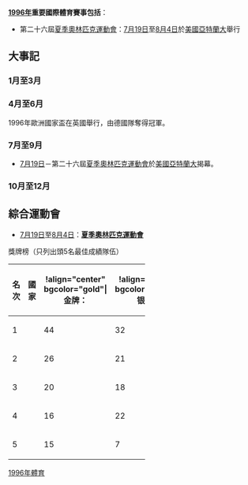{{YearTopicTOC|1996|體育}}
{{C20YearInTopic|1996年}}

'''[[1996年|1996年]]重要國際體育賽事包括'''：
*第二十六屆[[1996年夏季奧林匹克運動會|夏季奧林匹克運動會]]：[[7月19日|7月19日]]至[[8月4日|8月4日]]於[[美國|美國]][[亞特蘭大|亞特蘭大]]舉行

== 大事記 ==

=== 1月至3月 ===

=== 4月至6月 ===
1996年歐洲國家盃在英國舉行，由德國隊奪得冠軍。

=== 7月至9月 ===
*[[7月19日|7月19日]]－第二十六屆[[1996年夏季奧林匹克運動會|夏季奧林匹克運動會]]於[[美國|美國]][[亞特蘭大|亞特蘭大]]揭幕。

=== 10月至12月 ===

== 綜合運動會 ==
*[[7月19日|7月19日]]至[[8月4日|8月4日]]：'''[[1996年夏季奧林匹克運動會|夏季奧林匹克運動會]]'''
獎牌榜（只列出頭5名最佳成績隊伍）
{| width=55% border="1" cellpadding="2" cellspacing="0" align="center" style="text-align:center; border-collapse:collapse;"
|- align="center"
! width=10% |名次
! width=35% |國家
|!align="center" bgcolor="gold"|'''金牌：'''
|!align="center" bgcolor="silver"|'''银牌：'''
|!align="center" bgcolor="CC9966"|'''铜牌：'''
! width=10% |總數
|- 
| 1 ||align=left| {{USA}} || 44 || 32 || 25|| 101
|-
| 2 ||align=left| {{RUS}} || 26 || 21 || 16 || 63
|-
| 3 ||align=left| {{GER}} || 20 || 18 || 27 || 65
|-
| 4 ||align=left| {{CHN}} || 16 || 22 || 12 || 50
|-
| 5 ||align=left| {{FRA}} || 15 || 7 || 15 || 37
|}

[[Category:1996年體育|]]